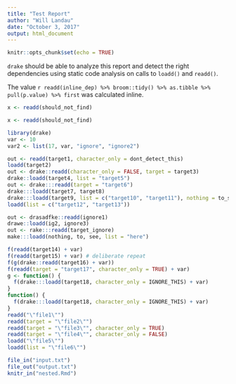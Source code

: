 ```yaml
---
title: "Test Report"
author: "Will Landau"
date: "October 3, 2017"
output: html_document
---
```


```r
knitr::opts_chunk$set(echo = TRUE)
```

`drake` should be able to analyze this report and detect the right dependencies
using static code analysis on calls to `loadd()` and `readd()`.

The value `r readd(inline_dep) %>% broom::tidy() %>% as.tibble %>% pull(p.value) %>% first` was calculated inline.

```r
x <- readd(should_not_find)
```

```r
x <- readd(should_not_find)
```

```r
library(drake)
var <- 10
var2 <- list(17, var, "ignore", "ignore2")

out <- readd(target1, character_only = dont_detect_this)
loadd(target2)
out <- drake::readd(character_only = FALSE, target = target3)
drake::loadd(target4, list = "target5")
out <- drake:::readd(target = "target6")
drake:::loadd(target7, target8)
drake:::loadd(target9, list = c("target10", "target11"), nothing = to_see)
loadd(list = c("target12", "target13"))

out <- drasadfke::readd(ignore1)
drawe::loadd(ig2, ignore3)
out <- rake:::readd(target_ignore)
make:::loadd(nothing, to, see, list = "here")

f(readd(target14) + var)
f(readd(target15) + var) # deliberate repeat
f(g(drake::readd(target16) + var))
f(readd(target = "target17", character_only = TRUE) + var)
g <- function() {
  f(drake:::loadd(target18, character_only = IGNORE_THIS) + var)
}
function() {
  f(drake:::loadd(target18, character_only = IGNORE_THIS) + var)
}
readd("\"file1\"")
readd(target = "\"file2\"")
readd(target = "\"file3\"", character_only = TRUE)
readd(target = "\"file4\"", character_only = FALSE)
loadd("\"file5\"")
loadd(list = "\"file6\"")
```

```r
file_in("input.txt")
file_out("output.txt")
knitr_in("nested.Rmd")
```
